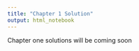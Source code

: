```yaml
---
title: "Chapter 1 Solution"
output: html_notebook
---
```



Chapter one solutions will be coming soon





